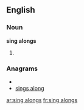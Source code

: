 ==English==

===Noun===
'''sing alongs'''

# {{plural of|[[sing along]]}}

===Anagrams===
* {{alphagram|aggilnnoss}}
* [[sings along#English|sings along]]

[[ar:sing alongs]]
[[fr:sing alongs]]